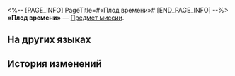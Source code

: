 <%-- [PAGE_INFO]
PageTitle=#«Плод времени»#
[END_PAGE_INFO] --%>
{{Предмет Инфобокс
|id          = 150086
|Изображение = Предмет «Плод времени».png
|Тип         = Предмет миссии
|Инвентарь   = Миссии
|Редкость    = 3
|Эффект      = 
|Описание    = Сокровище в конце приключения, начало пролога легенды, новая структура, появившаяся после эры воскресающей земли.<br />Под влиянием героического эпоса Амфореуса оно приняло образ золотого яблока.
}}
{{Описание|''«Цивилизация живёт эпохами, а жизнь течёт во времени».''}}
'''«Плод времени»''' — [[Предмет миссии]].

==На других языках==
{{На других языках
|en   = "Fruit of Time"
|zhs  = 「时光硕果」
|zht  = 「時光碩果」
|ja   = 「時の果実」
|ko   = 「시간의 열매」
|es   = Fruto del tiempo
|fr   = Fruit du temps
|ru   = «Плод времени»
|th   = "ผลแห่งกาลเวลา"
|vi   = "Quả Mọng Thời Gian"
|de   = „Frucht der Zeit“
|id   = "Buah Waktu"
|pt   = "Fruta do Tempo"
}}

==История изменений==
{{История изменений|3.5}}